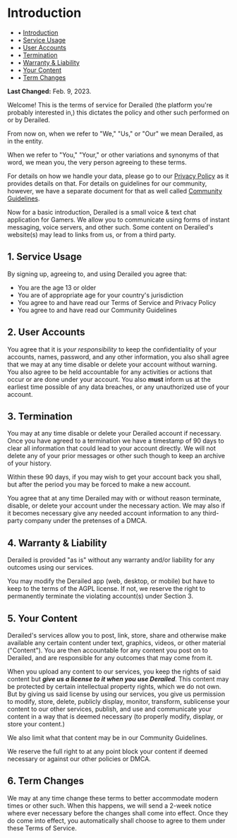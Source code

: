 # Introduction


- • [Introduction](#introduction)
- • [Service Usage](#service-usage)
- • [User Accounts](#user-accounts)
- • [Termination](#termination)
- • [Warranty & Liability](#warranty-&-liability)
- • [Your Content](#your-content)
- • [Term Changes](#term-changes)


**Last Changed:** Feb. 9, 2023.

Welcome! This is the terms of service for Derailed (the platform you're probably interested in,)
this dictates the policy and other such performed on or by Derailed.

From now on, when we refer to "We," "Us," or "Our" we mean Derailed, as in the entity.

When we refer to "You," "Your," or other variations and synonyms of that word, we mean you, 
the very person agreeing to these terms.

For details on how we handle your data, please go to our [Privacy Policy](./privacy) as 
it provides details on that.
For details on guidelines for our community, however, we have a separate document for that
as well called [Community Guidelines](./community-guidelines).

Now for a basic introduction, Derailed is a small voice & text chat application for Gamers.
We allow you to communicate using forms of instant messaging, voice servers, and other such.
Some content on Derailed's website(s) may lead to links from us, or from a third party.

## 1. Service Usage

By signing up, agreeing to, and using Derailed you agree that:

- You are the age 13 or older
- You are of appropriate age for your country's jurisdiction
- You agree to and have read our Terms of Service and Privacy Policy
- You agree to and have read our Community Guidelines

## 2. User Accounts

You agree that it is *your responsibility* to keep the confidentiality of your accounts, 
names, password, and any other information, you also shall agree that we may at any time disable 
or delete your account without warning.
You also agree to be held accountable for any activities or actions that occur or are 
done under your account.
You also **must** inform us at the earliest time possible of any data breaches, 
or any unauthorized use of your account.

## 3. Termination

You may at any time disable or delete your Derailed account if necessary.
Once you have agreed to a termination we have a timestamp of 90 days to clear 
all information that could lead to your account directly.
We will not delete any of your prior messages or other such though to keep an archive of your history.

Within these 90 days, if you may wish to get your account back you shall,
but after the period you may be forced to make a new account.

You agree that at any time Derailed may with or without reason terminate, disable, 
or delete your account under the necessary action.
We may also if it becomes necessary give any needed account information to any third-party company under 
the pretenses of a DMCA.

## 4. Warranty & Liability

Derailed is provided "as is" without any warranty and/or liability for any outcomes using our services.

You may modify the Derailed app (web, desktop, or mobile) but have to keep to the terms of the AGPL license.
If not, we reserve the right to permanently terminate the violating account(s) under Section 3.

## 5. **Your** Content

Derailed's services allow you to post, link, store, share and otherwise make available any certain content
under text, graphics, videos, or other material ("Content"). You are then accountable for any content you post
on to Derailed, and are responsible for any outcomes that may come from it.

When you upload any content to our services, you keep the rights of said content but **_give us a license to it when you use Derailed_**.
This content may be protected by certain intellectual property rights, which we do not own. But by giving us said license by using our services,
you give us permission to modify, store, delete, publicly display, monitor, transform, sublicense your content to our other services, publish, and
use and communicate your content in a way that is deemed necessary (to properly modify, display, or store your content.)

We also limit what that content may be in our Community Guidelines.

We reserve the full right to at any point block your content if deemed necessary or against our other policies or DMCA.

## 6. Term Changes

We may at any time change these terms to better accommodate modern times or other such.
When this happens, we will send a 2-week notice where ever necessary before the changes shall come into effect.
Once they do come into effect, you automatically shall choose to agree to them under these Terms of Service.
